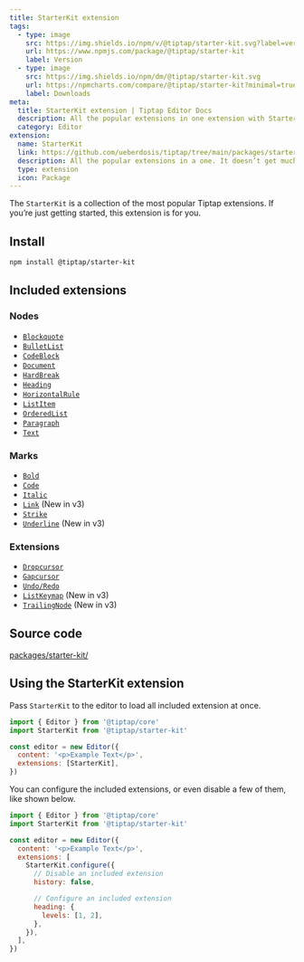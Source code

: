 ```yaml
---
title: StarterKit extension
tags:
  - type: image
    src: https://img.shields.io/npm/v/@tiptap/starter-kit.svg?label=version
    url: https://www.npmjs.com/package/@tiptap/starter-kit
    label: Version
  - type: image
    src: https://img.shields.io/npm/dm/@tiptap/starter-kit.svg
    url: https://npmcharts.com/compare/@tiptap/starter-kit?minimal=true
    label: Downloads
meta:
  title: StarterKit extension | Tiptap Editor Docs
  description: All the popular extensions in one extension with StarterKit. Perfect for getting started with Tiptap. More in the docs!
  category: Editor
extension:
  name: StarterKit
  link: https://github.com/ueberdosis/tiptap/tree/main/packages/starter-kit
  description: All the popular extensions in a one. It doesn’t get much better than this.
  type: extension
  icon: Package
---
```



The `StarterKit` is a collection of the most popular Tiptap extensions. If you’re just getting started, this extension is for you.

<CodeDemo path="/Examples/Default" />

## Install

```bash
npm install @tiptap/starter-kit
```

## Included extensions

### Nodes

- [`Blockquote`](/3.x/editor/extensions/nodes/blockquote)
- [`BulletList`](/3.x/editor/extensions/nodes/bullet-list)
- [`CodeBlock`](/3.x/editor/extensions/nodes/code-block)
- [`Document`](/3.x/editor/extensions/nodes/document)
- [`HardBreak`](/3.x/editor/extensions/nodes/hard-break)
- [`Heading`](/3.x/editor/extensions/nodes/heading)
- [`HorizontalRule`](/3.x/editor/extensions/nodes/horizontal-rule)
- [`ListItem`](/3.x/editor/extensions/nodes/list-item)
- [`OrderedList`](/3.x/editor/extensions/nodes/ordered-list)
- [`Paragraph`](/3.x/editor/extensions/nodes/paragraph)
- [`Text`](/3.x/editor/extensions/nodes/text)

### Marks

- [`Bold`](/3.x/editor/extensions/marks/bold)
- [`Code`](/3.x/editor/extensions/marks/code)
- [`Italic`](/3.x/editor/extensions/marks/italic)
- [`Link`](/3.x/editor/extensions/marks/link) (New in v3)
- [`Strike`](/3.x/editor/extensions/marks/strike)
- [`Underline`](/3.x/editor/extensions/marks/underline) (New in v3)

### Extensions

- [`Dropcursor`](/3.x/editor/extensions/functionality/dropcursor)
- [`Gapcursor`](/3.x/editor/extensions/functionality/gapcursor)
- [`Undo/Redo`](/3.x/editor/extensions/functionality/undo-redo)
- [`ListKeymap`](/3.x/editor/extensions/functionality/list-keymap) (New in v3)
- [`TrailingNode`](/3.x/editor/extensions/functionality/trailing-node) (New in v3)

## Source code

[packages/starter-kit/](https://github.com/ueberdosis/tiptap/blob/main/packages/starter-kit/)

## Using the StarterKit extension

Pass `StarterKit` to the editor to load all included extension at once.

```js
import { Editor } from '@tiptap/core'
import StarterKit from '@tiptap/starter-kit'

const editor = new Editor({
  content: '<p>Example Text</p>',
  extensions: [StarterKit],
})
```

You can configure the included extensions, or even disable a few of them, like shown below.

```js
import { Editor } from '@tiptap/core'
import StarterKit from '@tiptap/starter-kit'

const editor = new Editor({
  content: '<p>Example Text</p>',
  extensions: [
    StarterKit.configure({
      // Disable an included extension
      history: false,

      // Configure an included extension
      heading: {
        levels: [1, 2],
      },
    }),
  ],
})
```
